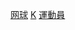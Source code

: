 {{Commonscat|Tennis players from South Korea}}
[[Category:韩国运动员|网球]]
[[Category:各国网球运动员|K]]
[[Category:韓國網球|運動員]]